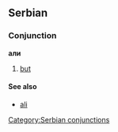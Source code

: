 ==Serbian==
===Conjunction===
'''али'''
#[[but]]
====See also====
*[[ali]]
[[Category:Serbian conjunctions]]